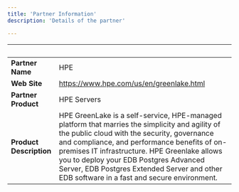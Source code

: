 ```yaml
---
title: 'Partner Information'
description: 'Details of the partner'

---
```


| &nbsp;     | &nbsp; |
| ----------- | ----------- |
| **Partner Name**      | HPE       |
| **Web Site**      |    https://www.hpe.com/us/en/greenlake.html    |
| **Partner Product**   |    HPE Servers     |
| **Product Description**      |   HPE GreenLake is a self-service, HPE-managed platform that marries the simplicity and agility of the public cloud with the security, governance and compliance, and performance benefits of on-premises IT infrastructure. HPE Greenlake allows you to deploy your EDB Postgres Advanced Server, EDB Postgres Extended Server and other EDB software in a fast and secure environment.      |
